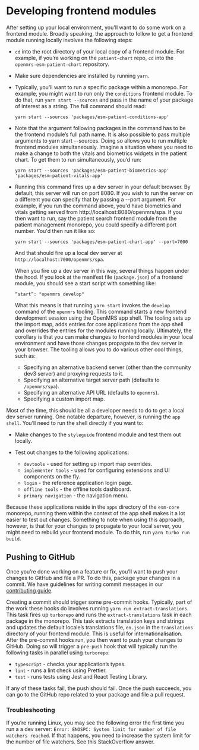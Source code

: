 # Developing frontend modules

After setting up your local environment, you'll want to do some work on a frontend module. Broadly speaking, the approach to follow to get a frontend module running locally involves the following steps:

- `cd` into the root directory of your local copy of a frontend module. For example, if you’re working on the `patient-chart` repo, `cd` into the `openmrs-esm-patient-chart` repository.
- Make sure dependencies are installed by running `yarn`.
- Typically, you’ll want to run a specific package within a monorepo. For example, you might want to run only the `conditions` frontend module. To do that, run `yarn start --sources` and pass in the name of your package of interest as a string. The full command should read:

  `yarn start --sources 'packages/esm-patient-conditions-app'`

- Note that the argument following packages in the command has to be the frontend module’s full path name. It is also possible to pass multiple arguments to yarn start --sources. Doing so allows you to run multiple frontend modules simultaneously. Imagine a situation where you need to make a change to both the vitals and biometrics widgets in the patient chart. To get them to run simultaneously, you’d run:

  `yarn start --sources 'packages/esm-patient-biometrics-app' 'packages/esm-patient-vitals-app'`

- Running this command fires up a dev server in your default browser. By default, this server will run on port 8080. If you wish to run the server on a different you can specify that by passing a --port argument. For example, if you run the command above, you'd have biometrics and vitals getting served from http://localhost:8080/openmrs/spa. If you then want to run, say the patient search frontend module from the patient management monorepo, you could specify a different port number. You'd then run it like so:

  `yarn start --sources 'packages/esm-patient-chart-app' --port=7000`

  And that should fire up a local dev server at `http://localhost:7000/openmrs/spa`.

  When you fire up a dev server in this way, several things happen under the hood. If you look at the manifest file (`package.json`) of a frontend module, you should see a start script with something like:

  `“start”: "openmrs develop"`

  What this means is that running `yarn start` invokes the `develop` command of the `openmrs` tooling. This command starts a new frontend development session using the OpenMRS app shell. The tooling sets up the import map, adds entries for core applications from the app shell and overrides the entries for the modules running locally. Ultimately, the corollary is that you can make changes to frontend modules in your local environment and have those changes propagate to the dev server in your browser. The tooling allows you to do various other cool things, such as:

  - Specifying an alternative backend server (other than the community dev3 server) and proxying requests to it.
  - Specifying an alternative target server path (defaults to `/openmrs/spa`).
  - Specifying an alternative API URL (defaults to `openmrs`).
  - Specifying a custom import map.

Most of the time, this should be all a developer needs to do to get a local dev server running. One notable departure, however, is running the `app shell`. You’ll need to run the shell directly if you want to:

- Make changes to the `styleguide` frontend module and test them out locally.
- Test out changes to the following applications:

  - `devtools` - used for setting up import map overrides.
  - `implementer tools` - used for configuring extensions and UI components on the fly.
  - `login` - the reference application login page.
  - `offline tools` - the offline tools dashboard.
  - `primary navigation` - the navigation menu.

Because these applications reside in the `apps` directory of the `esm-core` monorepo, running them within the context of the app shell makes it a lot easier to test out changes. Something to note when using this approach, however, is that for your changes to propagate to your local server, you might need to rebuild your frontend module. To do this, run `yarn turbo run build`.

## Pushing to GitHub

Once you’re done working on a feature or fix, you’ll want to push your changes to GitHub and file a PR. To do this, package your changes in a commit. We have guidelines for writing commit messages in our [contributing guide](https://o3-dev.docs.openmrs.org/#/getting_started/contributing).

Creating a commit should trigger some pre-commit hooks. Typically, part of the work these hooks do involves running `yarn run extract-translations`. This task fires up `turborepo` and runs the `extract-translations` task in each package in the monorepo. This task extracts translation keys and strings and updates the default locale’s translations file, `en.json` in the `translations` directory of your frontend module. This is useful for internationalisation. After the pre-commit hooks run, you then want to push your changes to GitHub. Doing so will trigger a `pre-push` hook that will typically run the following tasks in parallel using `turborepo`:

- `typescript` - checks your application’s types.
- `lint` - runs a lint check using Prettier.
- `test` - runs tests using Jest and React Testing Library.

If any of these tasks fail, the push should fail. Once the push succeeds, you can go to the GitHub repo related to your package and file a pull request.

### Troubleshooting

If you’re running Linux, you may see the following error the first time you run a a dev server: `Error: ENOSPC: System limit for number of file watchers reached`. If that happens, you need to increase the system limit for the number of file watchers. See this StackOverflow answer.
